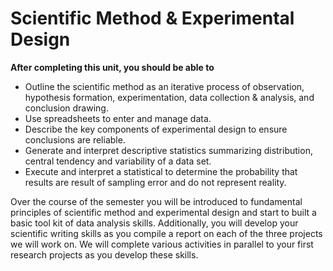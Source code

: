 # Scientific Method & Experimental Design {#sec-scientific-method--experimental-design}

**After completing this unit, you should be able to**

-   Outline the scientific method as an iterative process of observation, hypothesis formation, experimentation, data collection & analysis, and conclusion drawing.
-   Use spreadsheets to enter and manage data.
-   Describe the key components of experimental design to ensure conclusions are reliable.
-   Generate and interpret descriptive statistics summarizing distribution, central tendency and variability of a data set.
-   Execute and interpret a statistical to determine the probability that results are result of sampling error and do not represent reality.

Over the course of the semester you will be introduced to fundamental principles of scientific method and experimental design and start to built a basic tool kit of data analysis skills. Additionally, you will develop your scientific writing skills as you compile a report on each of the three projects we will work on. We will complete various activities in parallel to your first research projects as you develop these skills.
